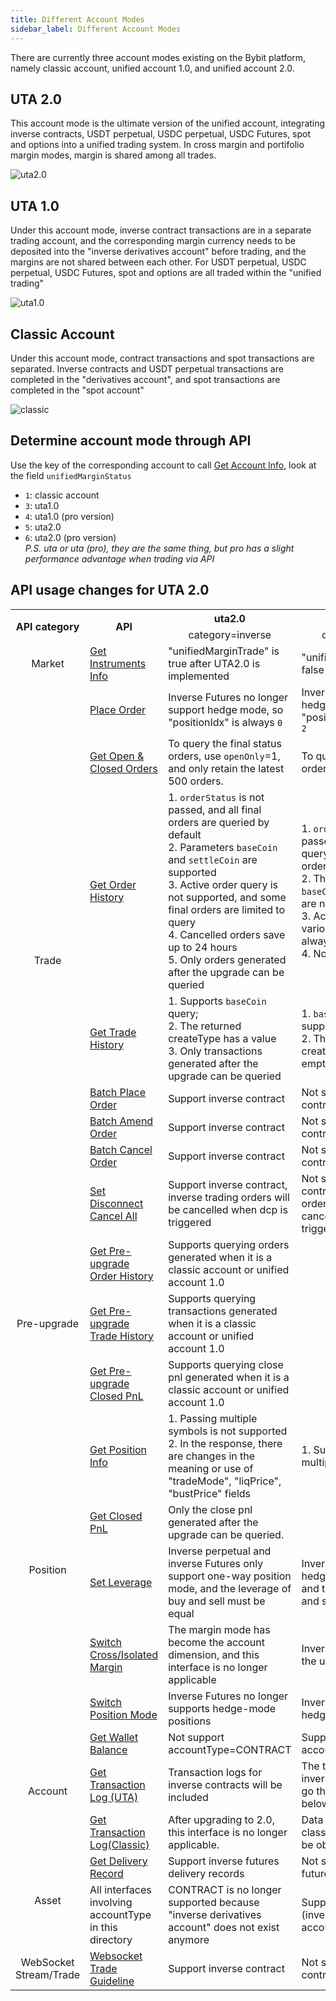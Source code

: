 ```yaml
---
title: Different Account Modes
sidebar_label: Different Account Modes
---
```

There are currently three account modes existing on the Bybit platform, namely classic account, unified account 1.0, and unified account 2.0.

## UTA 2.0
This account mode is the ultimate version of the unified account, integrating inverse contracts, USDT perpetual, USDC perpetual, USDC Futures,
spot and options into a unified trading system. In cross margin and portifolio margin modes, margin is shared among all trades.

![uta2.0](/img/uta2_en.png)

## UTA 1.0
Under this account mode, inverse contract transactions are in a separate trading account, and the corresponding margin currency needs to be deposited
into the "inverse derivatives account" before trading, and the margins are not shared between each other. For USDT perpetual, USDC perpetual, USDC
Futures, spot and options are all traded within the "unified trading"

![uta1.0](/img/uta1_en.png)

## Classic Account
Under this account mode, contract transactions and spot transactions are separated. Inverse contracts and USDT perpetual transactions are completed in 
the "derivatives account", and spot transactions are completed in the "spot account"

![classic](/img/classic_en.png)

## Determine account mode through API
Use the key of the corresponding account to call [Get Account Info](account/account-info#), look at the field `unifiedMarginStatus`
* `1`: classic account
* `3`: uta1.0
* `4`: uta1.0 (pro version)
* `5`: uta2.0
* `6`: uta2.0 (pro version)
<br/><i>P.S. uta or uta (pro), they are the same thing, but pro has a slight performance advantage when trading via API</i>

## API usage changes for UTA 2.0
<span class="blocky_table">

<table>
    <tr>
        <th rowSpan="2" align="center">API category</th><th rowSpan="2">API</th><th>uta2.0</th><th>uta1.0</th>
    </tr>
    <tr>
        <td align="center">category=inverse</td><td align="center">category=inverse</td>
    </tr>
    <tr>
        <td align="center">Market</td><td><a href="market/instrument#">Get Instruments Info</a></td><td>"unifiedMarginTrade" is true after UTA2.0 is implemented</td><td>"unifiedMarginTrade" is false</td>
    </tr>
    <tr>
        <td rowSpan="8" align="center">Trade</td><td><a href="order/create-order#">Place Order</a></td><td>Inverse Futures no longer support hedge mode, so "positionIdx" is always <code>0</code></td><td>Inverse Futures support hedge mode, so "positionIdx" can be <code>0</code>, <code>1</code>, <code>2</code></td>
    </tr>
    <tr>
        <td><a href="order/open-order#">Get Open & Closed Orders</a></td><td>To query the final status orders, use <code>openOnly</code>=1, and only retain the latest 500 orders.</td><td>To query the final status orders, use <code>openOnly</code>=2</td>
    </tr>
    <tr>
        <td><a href="order/order-list#">Get Order History</a></td><td>1. <code>orderStatus</code> is not passed, and all final orders are queried by default<br/>2. Parameters <code>baseCoin</code> and <code>settleCoin</code> are supported<br/>3. Active order query is not supported, and some final orders are limited to query<br/>4. Cancelled orders save up to 24 hours<br/>5. Only orders generated after the upgrade can be queried</td><td>1. <code>orderStatus</code> is not passed, and the default query is active and final orders<br/>2. The parameters <code>baseCoin</code> and <code>settleCoin</code> are not supported<br/>3. Active orders and various final orders are always supported<br/>4. No such restriction</td>
    </tr>
    <tr>
        <td><a href="order/execution#">Get Trade History</a></td><td>1. Supports <code>baseCoin</code> query; <br/>2. The returned createType has a value<br/>3. Only transactions generated after the upgrade can be queried</td><td>1. <code>baseCoin</code> query is not supported;<br/ >2. The returned createType is always empty string <code>""</code></td>
    </tr>
    <tr>
        <td><a href="order/batch-place#">Batch Place Order</a></td><td>Support inverse contract</td><td>Not support inverse contract</td>
    </tr>
    <tr>
        <td><a href="order/batch-amend#">Batch Amend Order</a></td><td>Support inverse contract</td><td>Not support inverse contract</td>
    </tr>
    <tr>
        <td><a href="order/batch-cancel#">Batch Cancel Order</a></td><td>Support inverse contract</td><td>Not support inverse contract</td>
    </tr>
    <tr>
        <td><a href="order/dcp#">Set Disconnect Cancel All</a></td><td>Support inverse contract, inverse trading orders will be cancelled when dcp is triggered</td><td>Not support inverse contract, inverse trading orders will not be cancelled when dcp is triggered</td>
    </tr>
    <tr>
        <td rowSpan="3" align="center">Pre-upgrade</td><td><a href="pre-upgrade/order-list#">Get Pre-upgrade Order History</a></td><td>Supports querying orders generated when it is a classic account or unified account 1.0</td><td align="center">-</td>
    </tr>
     <tr>
        <td><a href="pre-upgrade/execution#">Get Pre-upgrade Trade History</a></td><td>Supports querying transactions generated when it is a classic account or unified account 1.0</td><td align="center">-</td>
    </tr>
     <tr>
        <td><a href="pre-upgrade/close-pnl#">Get Pre-upgrade Closed PnL</a></td><td>Supports querying close pnl generated when it is a classic account or unified account 1.0</td><td align="center">-</td>
    </tr>
    <tr>
        <td rowSpan="5" align="center">Position</td><td><a href="position#">Get Position Info</a></td><td>1. Passing multiple symbols is not supported<br/>2. In the response, there are changes in the meaning or use of "tradeMode", "liqPrice", "bustPrice" fields</td><td>1. Supports passing multiple symbols</td>
    </tr>
    <tr>
        <td><a href="position/close-pnl#">Get Closed PnL</a></td><td>Only the close pnl generated after the upgrade can be queried.</td><td align="center"> - </td>
    </tr>
    <tr>
        <td><a href="position/leverage#">Set Leverage</a></td><td>Inverse perpetual and inverse Futures only support one-way position mode, and the leverage of buy and sell must be equal</td><td>Inverse Futures support hedge-mode positions, and the leverage of buy and sell can be unequal</td>
    </tr>
    <tr>
        <td><a href="position/cross-isolate#">Switch Cross/Isolated Margin</a></td><td>The margin mode has become the account dimension, and this interface is no longer applicable</td><td>Inverse contracts support the use of this interface</td>
    </tr>
    <tr>
        <td><a href="position/position-mode#">Switch Position Mode</a></td><td>Inverse Futures no longer supports hedge-mode positions</td><td>Inverse Futures supports hedge-mode positions</td>
    </tr>
     <tr>
        <td rowSpan="3" align="center">Account</td><td><a href="account/wallet-balance#">Get Wallet Balance</a></td><td>Not support accountType=CONTRACT</td><td>Support accountType=CONTRACT</td>
    </tr>
    <tr>
        <td><a href="account/transaction-log#">Get Transaction Log (UTA)</a></td><td>Transaction logs for inverse contracts will be included</td><td>The transaction log of the inverse contract needs to go through the interface below</td>
    </tr>
    <tr>
        <td><a href="account/contract-transaction-log#">Get Transaction Log(Classic)</a></td><td>After upgrading to 2.0, this interface is no longer applicable.</td><td>Data from uta 1.0 or classic account can still be obtained</td>
    </tr>
    <tr>
        <td rowSpan="2" align="center">Asset</td><td><a href="asset/delivery#">Get Delivery Record</a></td><td>Support inverse futures delivery records</td><td>Not support inverse futures delivery records</td>
    </tr>
    <tr>
        <td>All interfaces involving accountType in this directory</td><td>CONTRACT is no longer supported because "inverse derivatives account" does not exist anymore</td><td>Support CONTRACT (inverse derivatives account)</td>
    </tr>
    <tr>
        <td rowSpan="1" align="center">WebSocket Stream/Trade</td><td><a href="websocket/trade/guideline#">Websocket Trade Guideline</a></td><td>Support inverse contract</td><td>Not support inverse contract</td>
    </tr>
</table>

</span>